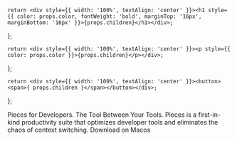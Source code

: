 <!-- Hero Taglines-->
    return <div style={{ width: '100%', textAlign: 'center' }}><h1 style={{ color: props.color, fontWeight: 'bold', marginTop: '16px', marginBottom: '16px' }}>{props.children}</h1></div>;
};

    return <div style={{ width: '100%', textAlign: 'center' }}><p style={{ color: props.color }}>{props.children}</p></div>;
};

    return <div style={{ width: '100%', textAlign: 'center' }}><button><span>{ props.children }</span></button></div>;
};

<HeroOpening color="black">Pieces for Developers.</HeroOpening>
<HeroOpening color="black">The Tool Between Your Tools.</HeroOpening>
<HeroSubtitle color="black">Pieces is a first-in-kind productivity suite that optimizes developer tools and eliminates the chaos of context switching.</HeroSubtitle>
<HeroButton>Download on Macos</HeroButton>


